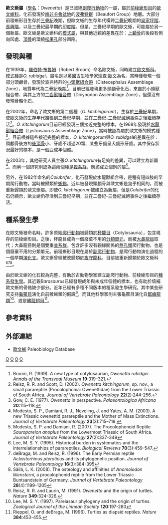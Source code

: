 {{Automatic Taxobox
| taxon = Owenetta
| authority = [[羅伯特·布魯姆|Broom]], 1939
| fossil_range = {{fossilrange|259.1|250}}[[二疊紀|二疊紀]]晚期到[[三疊紀|三疊紀]]早期
| image = "Owenetta" kitchingorum.jpg
| image_caption = 歐文蜥的想像圖  
| type_species = '''歐文蜥<br>''Owenetta rubidgei'''''
| type_species_authority = Broom, 1939  
}}

'''歐文蜥屬'''（[[學名|學名]]：''Owenetta''）是已滅絕[[副爬行動物|副爬行動物]]的一屬，屬於[[前稜蜥形目|前稜蜥形目]]的[[歐文蜥科|歐文蜥科]]，化石發現於[[南非|南非]][[卡魯盆地|卡魯盆地]]的[[波弗特群|波弗特群]]（Beaufort Group）地層。大部分前稜蜥形目生存於[[三疊紀|三疊紀]]晚期，但歐文蜥的生存年代橫跨[[二疊紀|二疊紀]]晚期的[[吳家坪階|吳家坪階]]、[[長興階|長興階]]，以及三疊紀最早期的[[印度階|印度階]]。但是，三疊紀早期的歐文蜥，可能屬於另一個新屬。歐文蜥是歐文蜥科的[[模式屬|模式屬]]，與其他近親的差異在於：[[上顳骨|上顳骨]]的後段有側向凹處、[[頂骨|頂骨]]的環繞[[松果孔|松果孔]]部分凹陷。

==發現與種==
在1939年，[[羅伯特·布魯姆|羅伯特·布魯姆]]（Robert Broom）命名歐文蜥，同時建立[[歐文蜥科|歐文蜥科]]。[[模式種|模式種]]是''O. rubidgei''，屬名是以[[英國|英國]]古生物學家[[理查·歐文|理查·歐文]]為名。當時僅發現一個部分頭顱骨，發現於波弗特群的[[小頭獸組合帶|小頭獸組合帶]]（Cistecephalus Assemblage Zone），地質年代為二疊紀晚期<ref>Broom, R. (1939). A new type of cotylosaurian, ''Owenetta rubidgei''. ''Annals of the Transvaal Museum'' '''19''':319–321.</ref>。目前已經發現更多頭顱骨化石，來自於小頭獸組合帶、與其上方的[[二齒獸組合帶|二齒獸組合帶]]（Dicynodon Assemblage Zone），但還沒有發現骨骼化石。   

在2002年，命名了歐文蜥的第二個種（''O. kitchingorum''），生存於[[三疊紀|三疊紀]]早期，使歐文蜥的生存年代擴張到三疊紀早期，並在[[二疊紀-三疊紀滅絕事件|二疊紀-三疊紀滅絕事件]]之後繼續存活<ref>Reisz, R. R. and Scott, D. (2002). ''Owenetta kitchingorum'', sp. nov., a small parareptile (Procolophonia: Owenettidae) from the Lower Triassic of South Africa. ''Journal of Vertebrate Paleontology'' '''22'''(2):244-256.</ref>。''O. kitchingorum''目前已經發現三個接近完整的標本，在1968年發現於[[水龍獸組合帶|水龍獸組合帶]]（Lystrosaurus Assemblage Zone），當時被認為屬於歐文蜥的模式種<ref>Gow, C. E. (1977). ''Owenetta'' in perspective. ''Palaeontologica Africana'' '''20''':115–118.</ref>。目前根據這些接近完整的標本，''O. kitchingorum''與''O. rubidgei''的差異在於：頭顱骨後方的[[後頂骨|後頂骨]]小、牙齒不超過20顆、某些牙齒呈犬齒形牙齒。其中保存狀況最好的標本，是一個亞成年個體。

在2003年，其他研究人員主張''O. kitchingorum''有足夠的差異，可以建立為新屬<ref>Modesto, S. P., Damiani, R. J.,  Neveling, J. and Yates, A. M. (2003). A new Triassic owenettid parareptile and the Mother of Mass Extinctions. ''Journal of Vertebrate Paleontology'' '''23'''(3):715–719.</ref>。而另一個研究則認為這兩個種是[[複系群|複系群]]，應該成立個別的屬<ref>Modesto, S. P. and Damiani, R. (2007). The Procolophonoid Reptile ''Sauropareion anoplus'' from the Lowermost Triassic of South Africa. ''Journal of Vertebrate Paleontology'' '''27'''(2):337-349 </ref>。

另外，在1982年命名的''Colubrifer''，化石發現於水龍獸組合帶，是種有短四肢的早期爬行動物，當時被歸類於[[蜥蜴|蜥蜴]]。近年被發現頭顱骨與歐文蜥是幾乎相同的，而被重新歸類於歐文蜥屬。即使''O. kitchingorum''被建立為新屬，但是''Colubrifer''的化石仍顯示，歐文蜥仍存活到三疊紀早期，並在二疊紀-三疊紀滅絕事件之後繼續存活。

==種系發生學==
在歐文蜥被命名時，許多原始[[爬行動物|爬行動物]]被歸類於[[杯龍目|杯龍目]]（Cotylosauria），包含現存的前稜蜥形目。之後，杯龍目成為一個廢棄不用的[[分類單元|分類單元]]，而被[[大鼻龍目|大鼻龍目]]取代；大鼻龍目則是個雙重[[並系群|並系群]]，包含許多沒有親緣關係的[[無孔類|無孔類]]爬行動物，也是個廢棄不用的分類單元。前稜蜥形目現在屬於[[副爬行動物|副爬行動物]]，是爬行動物演化過程的一個早期[[演化支|演化支]]。歐文蜥曾經被改歸類於[[夜守龍科|夜守龍科]]，目前被重新歸類於歐文蜥科<ref>Lee, M. S. Y. (1995). Historical burden in systematics and the interrelationships of parareptiles. ''Biological Reviews'' '''70'''(3):459-547.</ref><ref> deBraga, M. and Reisz, R. (1996). The Early Permian reptile ''Acleistorhinus pteroticus'' and its phylogenetic position. ''Journal of Vertebrate Paleontology'' '''16'''(3):384-395</ref><ref>Säilä, L. K. (2008). The osteology and affinities of ''Anomoiodon liliensterni'', a procolophonid reptile from the Lower Triassic Buntsandstein of Germany. ''Journal of Vertebrate Paleontology'' '''28'''(4):1199-1205</ref>。

由於歐文蜥的化石較為完整，有助於古動物學家建立副爬行動物、前稜蜥形目的[[種系發生學|種系發生學]]。其近親''Barasaurus''已經發現成年與未成年個體的標本，也有助於填補歐文蜥的骨骼缺少部分。近年已經有多種不同版本的種系發生學研究。其中某些研究支持[[龜鱉目|龜鱉目]]演化自前稜蜥類的假設<ref>Reisz, R. R. and Laurin, M. (1991). ''Owenetta'' and the origin of turtles. ''Nature'' '''349''':324-326.</ref>，而其他科學家則主張龜鱉目演化自[[鋸齒龍類|鋸齒龍類]]<ref>Lee, M. S. Y. (1997). Pareiasaur phylogeny and the origin of turtles. ''Zoological Journal of the Linnean Society'' '''120''':197-280</ref>、或是[[鰭龍超目|鰭龍超目]]<ref>Rieppel, O. and deBraga, M. (1996). Turtles as diapsid reptiles. ''Nature'' '''384''':453-455.</ref>。

==參考資料==
<div class="references-small">
<references />
</div>

==外部連結== 
*[http://paleodb.org/cgi-bin/bridge.pl?action=checkTaxonInfo&taxon_no=37521&is_real_user=1 歐文蜥] {{Wayback|url=http://paleodb.org/cgi-bin/bridge.pl?action=checkTaxonInfo&taxon_no=37521&is_real_user=1 |date=20121012213309 }} Paleobiology Database
{{副爬行動物|Procolophonoidea}}
{{Taxonbar}}
[[Category:前稜蜥形目|O]]
[[Category:二疊紀爬行動物|O]]
[[Category:三疊紀爬行動物|O]]
[[Category:_1939年描述的分类群|O]]